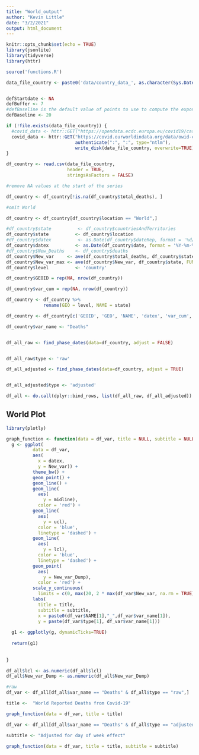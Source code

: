 ---
title: "World_output"
author: "Kevin Little"
date: "3/2/2021"
output: html_document
---

```{r setup, include=FALSE}
knitr::opts_chunk$set(echo = TRUE)
library(jsonlite)
library(tidyverse)
library(httr)

source('functions.R')

data_file_country <- paste0('data/country_data_', as.character(Sys.Date()), '.csv')


defStartdate <- NA
defBuffer <- 7
#defBaseline is the default value of points to use to compute the exponential growth control limits
defBaseline <- 20

if (!file.exists(data_file_country)) {
  #covid_data <- httr::GET("https://opendata.ecdc.europa.eu/covid19/casedistribution/csv", 
  covid_data <- httr::GET("https://covid.ourworldindata.org/data/owid-covid-data.csv",
                          authenticate(":", ":", type="ntlm"),
                          write_disk(data_file_country, overwrite=TRUE))
}

df_country <- read.csv(data_file_country,
                       header = TRUE,
                       stringsAsFactors = FALSE)

#remove NA values at the start of the series

df_country <- df_country[!is.na(df_country$total_deaths), ]

#omit World

df_country <- df_country[df_country$location == "World",]

#df_country$state          <- df_country$countriesAndTerritories
df_country$state          <- df_country$location
#df_country$datex          <- as.Date(df_country$dateRep, format = '%d/%m/%Y')
df_country$datex          <- as.Date(df_country$date, format = '%Y-%m-%d')
#df_country$New_Deaths    <- df_country$deaths
df_country$New_var     <- ave(df_country$total_deaths, df_country$state, FUN = function(x) { c(x[1], diff(x)) })
df_country$New_var_max <- ave(df_country$New_var, df_country$state, FUN = max)
df_country$level          <- 'country'

df_country$GEOID = rep(NA, nrow(df_country))

df_country$var_cum = rep(NA, nrow(df_country))

df_country <- df_country %>% 
              rename(GEO = level, NAME = state)

df_country <- df_country[c('GEOID', 'GEO', 'NAME', 'datex', 'var_cum','New_var', 'New_var_max')]

df_country$var_name <- "Deaths"


df_all_raw <- find_phase_dates(data=df_country, adjust = FALSE)


df_all_raw$type <- 'raw'

df_all_adjusted <- find_phase_dates(data=df_country, adjust = TRUE)


df_all_adjusted$type <- 'adjusted'

df_all <- do.call(dplyr::bind_rows, list(df_all_raw, df_all_adjusted))

```

## World Plot



```{r plot_function, echo = TRUE}
library(plotly)

graph_function <- function(data = df_var, title = NULL, subtitle = NULL){
  g <- ggplot(
          data = df_var,
          aes(
            x = datex,
            y = New_var)) +
          theme_bw() +
          geom_point() +
          geom_line() +
          geom_line(
            aes(
              y = midline),
            color = 'red') +
          geom_line(
            aes(
              y = ucl),
            color = 'blue',
            linetype = 'dashed') +
          geom_line(
            aes(
              y = lcl),
            color = 'blue',
            linetype = 'dashed') +
          geom_point(
            aes(
              y = New_var_Dump),
            color = 'red') +
          scale_y_continuous(
            limits = c(0, max(20, 2 * max(df_var$New_var, na.rm = TRUE), max(df_var$New_var_Dump, na.rm = TRUE)))) +
          labs(
            title = title,
            subtitle = subtitle,
            x = paste0(df_var$NAME[1],"_",df_var$var_name[1]),
            y = paste(df_var$type[1], df_var$var_name[1]))
  
  g1 <- ggplotly(g, dynamicTicks=TRUE)
  
  return(g1)
  
  
}


```



```{r plot, echo=FALSE}


df_all$lcl <- as.numeric(df_all$lcl)
df_all$New_var_Dump <- as.numeric(df_all$New_var_Dump)

#raw      
df_var <- df_all[df_all$var_name == "Deaths" & df_all$type == "raw",]

title <-  "World Reported Deaths from Covid-19"

graph_function(data = df_var, title = title) 

df_var <- df_all[df_all$var_name == "Deaths" & df_all$type == "adjusted",] 

subtitle <- "Adjusted for day of week effect"

graph_function(data = df_var, title = title, subtitle = subtitle) 
```


